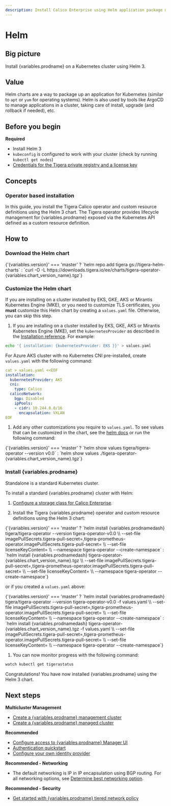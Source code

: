 ```yaml
---
description: Install Calico Enterprise using Helm application package manager.
---
```


# Helm


## Big picture

Install {variables.prodname} on a Kubernetes cluster using Helm 3.

## Value

Helm charts are a way to package up an application for Kubernetes (similar to `apt` or `yum` for operating systems). Helm is also used by tools like ArgoCD to manage applications in a cluster, taking care of install, upgrade (and rollback if needed), etc.

## Before you begin

**Required**

- Install Helm 3
- `kubeconfig` is configured to work with your cluster (check by running `kubectl get nodes`)
- [Credentials for the Tigera private registry and a license key](../calico-enterprise.mdx)

## Concepts

### Operator based installation

In this guide, you install the Tigera Calico operator and custom resource definitions using the Helm 3 chart. The Tigera operator provides lifecycle management for {variables.prodname} exposed via the Kubernetes API defined as a custom resource definition.

## How to

### Download the Helm chart

  <CodeBlock language='bash'>
     {'{variables.version}' === 'master'
       ? `helm repo add tigera gs://tigera-helm-charts`
       : `curl -O -L https://downloads.tigera.io/ee/charts/tigera-operator-{variables.chart_version_name}.tgz`}
  </CodeBlock>

### Customize the Helm chart

If you are installing on a cluster installed by EKS, GKE, AKS or Mirantis Kubernetes Engine (MKE), or you need to customize TLS certificates, you **must** customize this Helm chart by creating a `values.yaml` file. Otherwise, you can skip this step.

1. If you are installing on a cluster installed by EKS, GKE, AKS or Mirantis Kubernetes Engine (MKE), set the `kubernetesProvider` as described in the [Installation reference](../../../reference/installation/api.mdx#operator.tigera.io/v1.Provider). For example:

  ```bash
  echo '{ installation: {kubernetesProvider: EKS }}' > values.yaml
  ```

   For Azure AKS cluster with no Kubernetes CNI pre-installed, create `values.yaml` with the following command:

  ```yaml
  cat > values.yaml <<EOF
  installation:
    kubernetesProvider: AKS
    cni:
      type: Calico
    calicoNetwork:
      bgp: Disabled
      ipPools:
      - cidr: 10.244.0.0/16
        encapsulation: VXLAN
  EOF
  ```

1. Add any other customizations you require to `values.yaml`. To see values that can be customized in the chart, see the [helm docs](https://helm.sh/docs/) or run the following command:

  <CodeBlock language='bash'>
     {'{variables.version}' === 'master'
       ? `helm show values tigera/tigera-operator --version v0.0`
       : `helm show values ./tigera-operator-{variables.chart_version_name}.tgz`}
  </CodeBlock>

### Install {variables.prodname}

Standalone is a standard Kubernetes cluster.

To install a standard {variables.prodname} cluster with Helm:

1. [Configure a storage class for Calico Enterprise](../../../operations/logstorage/create-storage).

1. Install the Tigera {variables.prodname} operator and custom resource definitions using the Helm 3 chart:

  <CodeBlock language='bash'>
     {'{variables.version}' === 'master'
       ? `helm install {variables.prodnamedash} tigera/tigera-operator --version tigera-operator-v0.0 \\
--set-file imagePullSecrets.tigera-pull-secret=<path/to/pull/secret>,tigera-prometheus-operator.imagePullSecrets.tigera-pull-secret=<path/to/pull/secret> \\
--set-file licenseKeyContent=<path/to/license/file/yaml> \\
--namespace tigera-operator --create-namespace`
       : `helm install {variables.prodnamedash} tigera-operator-{variables.chart_version_name}.tgz \\
--set-file imagePullSecrets.tigera-pull-secret=<path/to/pull/secret>,tigera-prometheus-operator.imagePullSecrets.tigera-pull-secret=<path/to/pull/secret> \\
--set-file licenseKeyContent=<path/to/license/file/yaml> \\
--namespace tigera-operator --create-namespace`}
  </CodeBlock>

  or if you created a `values.yaml` above:

  <CodeBlock language='bash'>
     {'{variables.version}' === 'master'
       ? `helm install {variables.prodnamedash} tigera/tigera-operator --version tigera-operator-v0.0 -f values.yaml \\
--set-file imagePullSecrets.tigera-pull-secret=<path/to/pull/secret>,tigera-prometheus-operator.imagePullSecrets.tigera-pull-secret=<path/to/pull/secret> \\
--set-file licenseKeyContent=<path/to/license/file/yaml> \\
--namespace tigera-operator --create-namespace`
       : `helm install {variables.prodnamedash} tigera-operator-{variables.chart_version_name}.tgz -f values.yaml \\
--set-file imagePullSecrets.tigera-pull-secret=<path/to/pull/secret>,tigera-prometheus-operator.imagePullSecrets.tigera-pull-secret=<path/to/pull/secret> \\
--set-file licenseKeyContent=<path/to/license/file/yaml> \\
--namespace tigera-operator --create-namespace`}
  </CodeBlock>

1. You can now monitor progress with the following command:

  ```bash
  watch kubectl get tigerastatus
  ```

  Congratulations! You have now installed {variables.prodname} using the Helm 3 chart.

## Next steps

**Multicluster Management**

- [Create a {variables.prodname} management cluster](../../../multicluster/set-up-multi-cluster-management/standard-install/create-a-management-cluster.mdx)
- [Create a {variables.prodname} managed cluster](../../../multicluster/set-up-multi-cluster-management/standard-install/create-a-managed-cluster.mdx)

**Recommended**

- [Configure access to {variables.prodname} Manager UI](../../../operations/cnx/access-the-manager.mdx)
- [Authentication quickstart](../../../operations/cnx/authentication-quickstart.mdx)
- [Configure your own identity provider](../../../operations/cnx/configure-identity-provider.mdx)

**Recommended - Networking**

- The default networking is IP in IP encapsulation using BGP routing. For all networking options, see [Determine best networking option](../../../networking/determine-best-networking.mdx).

**Recommended - Security**

- [Get started with {variables.prodname} tiered network policy](../../../network-policy/policy-tiers/tiered-policy.mdx)
